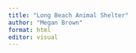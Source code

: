 ```yaml
---
title: "Long Beach Animal Shelter"
author: "Megan Brown"
format: html
editor: visual
---
```


```r

```
